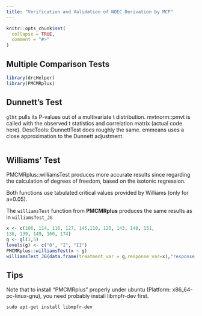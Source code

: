 ```yaml
---
title: "Verification and Validation of NOEC Derivation by MCP"
---
```


```r
knitr::opts_chunk$set(
  collapse = TRUE,
  comment = "#>"
)
```

## Multiple Comparison Tests



```r
library(drcHelper)
library(PMCMRplus)
```


## Dunnett's Test

`glht` pulls its P-values out of a multivariate t distribution. mvtnorm::pmvt is called with the observed t statistics and correlation matrix (actual code here). DescTools::DunnettTest does roughly the same. emmeans uses a close approximation to the Dunnett adjustment. 

```r

```




## Williams' Test

PMCMRplus::williamsTest produces more accurate results since regarding the calculation of degrees of freedom, based on the isotonic regression. 

Both functions use tabulated critical values provided by Williams (only for a=0.05). 

The `williamsTest` function from **PMCMRplus** produces the same results as in `williamsTest_JG`

```r
x <- c(106, 114, 116, 127, 145,110, 125, 143, 148, 151,
136, 139, 149, 160, 174)
g <- gl(3,5)
levels(g) <- c("0", "I", "II")
PMCMRplus::williamsTest(x ~ g)
williamsTest_JG(data.frame(treatment_var = g,response_var=x),"response_var","treatment_var",direction="increasing")

```


## Tips

Note that to install "PMCMRplus" properly under ubuntu (Platform: x86_64-pc-linux-gnu), you need probably install libmpfr-dev first. 

```
sudo apt-get install libmpfr-dev
```


